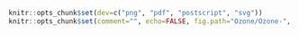 ```r
knitr::opts_chunk$set(dev=c("png", "pdf", "postscript", "svg"))
knitr::opts_chunk$set(comment="", echo=FALSE, fig.path="Ozone/Ozone-", fig.width=7)
```
